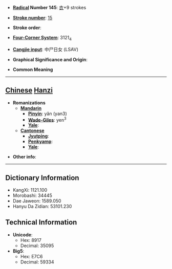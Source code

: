 * '''[[Wiktionary:Chinese radical index| Radical]] Number 145''': [[Wiktionary:Chinese radical index 衣|衣]]+9 strokes

* '''[[Wiktionary:Chinese total strokes index|Stroke number]]''': [[Wiktionary:Chinese total strokes index 15|15]]

* '''Stroke order''': 

* '''[[Wiktionary:Chinese four corner index|Four-Corner System]]''': 3121<sub>4</sub>

* '''[[Wiktionary:Chinese Cangjie index|Cangjie input]]''': 中尸日女 (LSAV)

* '''Graphical Significance and Origin''': 

* '''Common Meaning'''

----

== [[Chinese]] [[Hanzi]] ==

* '''Romanizations'''
** '''[[Mandarin]]'''
*** '''[[Pinyin]]''': yǎn (yan3)
*** '''[[Wade-Giles]]''': yen<sup>3</sup>
*** '''[[Yale]]''': 
** '''[[Cantonese]]'''
*** '''[[Jyutping]]''':
*** '''[[Penkyamp]]''': 
*** '''[[Yale]]''': 

* '''Other info''': 

----

== Dictionary Information ==

* KangXi: 1121.100
* Morobashi: 34445
* Dae Jaweon: 1589.050
* Hanyu Da Zidian: 53101.230

== Technical Information ==

* '''Unicode''':
** Hex: 8917
** Decimal: 35095
* '''Big5''':
** Hex: E7C6
** Decimal: 59334